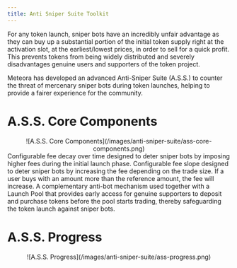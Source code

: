 ```yaml
---
title: Anti Sniper Suite Toolkit
---
```


For any token launch, sniper bots have an incredibly unfair advantage as they can buy up a substantial portion of the initial token supply right at the activation slot, at the earliest/lowest prices, in order to sell for a quick profit. This prevents tokens from being widely distributed and severely disadvantages genuine users and supporters of the token project.

Meteora has developed an advanced Anti-Sniper Suite (A.S.S.) to counter the threat of mercenary sniper bots during token launches, helping to provide a fairer experience for the community.

# A.S.S. Core Components

<div align="center">
![A.S.S. Core Components](/images/anti-sniper-suite/ass-core-components.png)
</div>

<CardGroup>
  <Card title="Fee Scheduler" href="/anti-sniper-suite/fee-scheduler" icon="square-1" iconType="solid">
    Configurable fee decay over time designed to deter sniper bots by imposing higher fees during the initial launch phase.
  </Card>
  <Card title="Rate Limiter" href="/anti-sniper-suite/rate-limiter" icon="square-3" iconType="solid">
    Configurable fee slope designed to deter sniper bots by increasing the fee depending on the trade size. If a user buys with an amount more than the reference amount, the fee will increase.
  </Card>
  <Card title="Alpha Vault" href="/anti-sniper-suite/alpha-vault" icon="square-2" iconType="solid">
    A complementary anti-bot mechanism used together with a Launch Pool that provides early access for genuine supporters to deposit and purchase tokens before the pool starts trading, thereby safeguarding the token launch against sniper bots.
  </Card>
</CardGroup>

# A.S.S. Progress

<div align="center">
![A.S.S. Progress](/images/anti-sniper-suite/ass-progress.png)
</div>